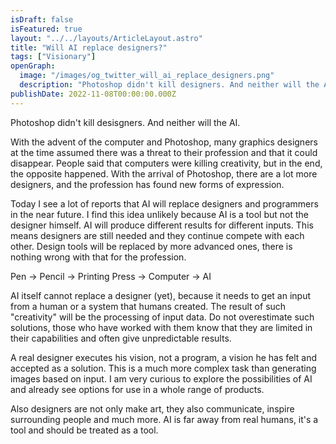 ```yaml
---
isDraft: false
isFeatured: true
layout: "../../layouts/ArticleLayout.astro"
title: "Will AI replace designers?"
tags: ["Visionary"]
openGraph:
  image: "/images/og_twitter_will_ai_replace_designers.png"
  description: "Photoshop didn't kill designers. And neither will the AI."
publishDate: 2022-11-08T00:00:00.000Z
---
```


Photoshop didn't kill desisgners. And neither will the AI.

With the advent of the computer and Photoshop, many graphics designers at the time assumed there was a threat to their profession and that it could disappear. People said that computers were killing creativity, but in the end, the opposite happened. With the arrival of Photoshop, there are a lot more designers, and the profession has found new forms of expression.

Today I see a lot of reports that AI will replace designers and programmers in the near future. I find this idea unlikely because AI is a tool but not the designer himself. AI will produce different results for different inputs. This means designers are still needed and they continue compete with each other. Design tools will be replaced by more advanced ones, there is nothing wrong with that for the profession.

<div class="card">Pen -> Pencil -> Printing Press -> Computer -> AI</div>

AI itself cannot replace a designer (yet), because it needs to get an input from a human or a system that humans created. The result of such "creativity" will be the processing of input data. Do not overestimate such solutions, those who have worked with them know that they are limited in their capabilities and often give unpredictable results.

A real designer executes his vision, not a program, a vision he has felt and accepted as a solution. This is a much more complex task than generating images based on input. I am very curious to explore the possibilities of AI and already see options for use in a whole range of products.

Also designers are not only make art, they also communicate, inspire surrounding people and much more. AI is far away from real humans, it's a tool and should be treated as a tool.
